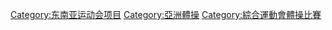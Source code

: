 [[Category:东南亚运动会项目|Category:东南亚运动会项目]]
[[Category:亞洲體操|Category:亞洲體操]]
[[Category:綜合運動會體操比賽|Category:綜合運動會體操比賽]]